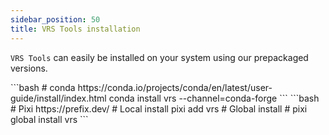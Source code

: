 ```yaml
---
sidebar_position: 50
title: VRS Tools installation
---
```


`VRS Tools` can easily be installed on your system using our prepackaged versions.

<Tabs groupId="package-manager">
<TabItem value="conda" label="Conda">
```bash
# conda https://conda.io/projects/conda/en/latest/user-guide/install/index.html
conda install vrs --channel=conda-forge
```
</TabItem>
<TabItem value="pixi" label="Pixi">
```bash
# Pixi https://prefix.dev/
# Local install
pixi add vrs
# Global install
# pixi global install vrs
```
</TabItem>
</Tabs>
